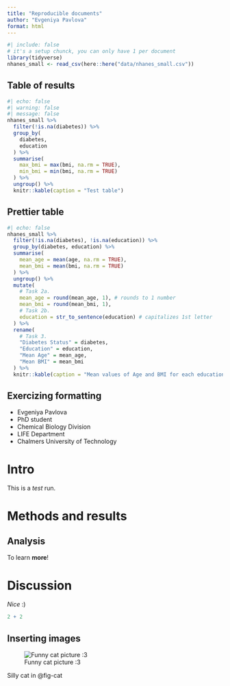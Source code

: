 ```yaml
---
title: "Reproducible documents"
author: "Evgeniya Pavlova"
format: html
---
```


```r
#| include: false
# it's a setup chunck, you can only have 1 per document
library(tidyverse)
nhanes_small <- read_csv(here::here("data/nhanes_small.csv"))
```

## Table of results

```r
#| echo: false
#| warning: false
#| message: false
nhanes_small %>%
  filter(!is.na(diabetes)) %>%
  group_by(
    diabetes,
    education
  ) %>%
  summarise(
    max_bmi = max(bmi, na.rm = TRUE),
    min_bmi = min(bmi, na.rm = TRUE)
  ) %>%
  ungroup() %>%
  knitr::kable(caption = "Test table")
```

## Prettier table

```r
#| echo: false
nhanes_small %>%
  filter(!is.na(diabetes), !is.na(education)) %>%
  group_by(diabetes, education) %>%
  summarise(
    mean_age = mean(age, na.rm = TRUE),
    mean_bmi = mean(bmi, na.rm = TRUE)
  ) %>%
  ungroup() %>%
  mutate(
    # Task 2a.
    mean_age = round(mean_age, 1), # rounds to 1 number
    mean_bmi = round(mean_bmi, 1),
    # Task 2b.
    education = str_to_sentence(education) # capitalizes 1st letter
  ) %>%
  rename(
    # Task 3.
    "Diabetes Status" = diabetes,
    "Education" = education,
    "Mean Age" = mean_age,
    "Mean BMI" = mean_bmi
  ) %>%
  knitr::kable(caption = "Mean values of Age and BMI for each education and diabetes status.")
```

## Exercizing formatting

- Evgeniya Pavlova
- PhD student
- Chemical Biology Division
- LIFE Department
- Chalmers University of Technology

# Intro

This is a *test* run.

# Methods and results
## Analysis

To learn **more**!

# Discussion

*Nice* :)

```r
2 + 2
```

## Inserting images

![Funny cat picture :3](images/cat-image.jpg){#fig-cat}

Silly cat in @fig-cat



